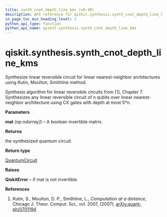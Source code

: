 ```yaml
---
title: synth_cnot_depth_line_kms (v0.40)
description: API reference for qiskit.synthesis.synth_cnot_depth_line_kms in qiskit v0.40
in_page_toc_min_heading_level: 1
python_api_type: function
python_api_name: qiskit.synthesis.synth_cnot_depth_line_kms
---
```


<span id="qiskit-synthesis-synth-cnot-depth-line-kms" />

# qiskit.synthesis.synth\_cnot\_depth\_line\_kms

<Function id="qiskit.synthesis.synth_cnot_depth_line_kms" isDedicatedPage={true} github="https://github.com/qiskit/qiskit/tree/stable/0.23/qiskit/synthesis/linear/linear_depth_lnn.py" signature="synth_cnot_depth_line_kms(mat)">
  Synthesize linear reversible circuit for linear nearest-neighbor architectures using Kutin, Moulton, Smithline method.

  Synthesis algorithm for linear reversible circuits from \[1], Chapter 7. Synthesizes any linear reversible circuit of n qubits over linear nearest-neighbor architecture using CX gates with depth at most 5\*n.

  **Parameters**

  **mat** (*np.ndarray]*) – A boolean invertible matrix.

  **Returns**

  the synthesized quantum circuit.

  **Return type**

  [QuantumCircuit](qiskit.circuit.QuantumCircuit "qiskit.circuit.QuantumCircuit")

  **Raises**

  **QiskitError** – if mat is not invertible.

  **References**

  1.  Kutin, S., Moulton, D. P., Smithline, L., *Computation at a distance*, Chicago J. Theor. Comput. Sci., vol. 2007, (2007), [arXiv:quant-ph/0701194](https://arxiv.org/abs/quant-ph/0701194)
</Function>

